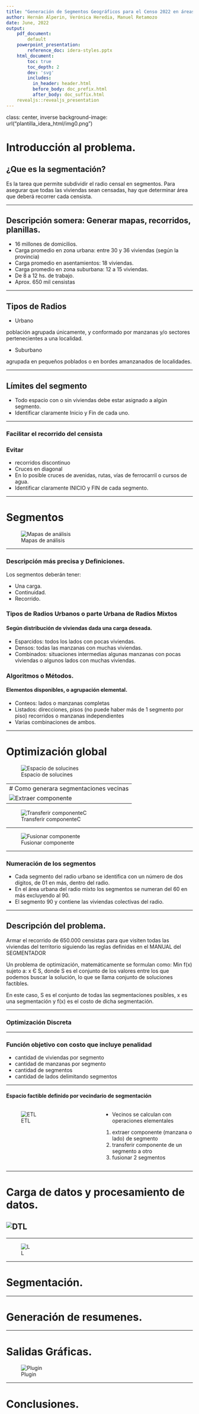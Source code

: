```yaml
---
title: "Generación de Segmentos Geográficos para el Censo 2022 en áreas urbanas y suburbanas"
author: Hernán Alperin, Verónica Heredia, Manuel Retamozo
date: June, 2022
output: 
    pdf_document:
        default
    powerpoint_presentation:
        reference_doc: idera-styles.pptx
    html_document:
        toc: true
        toc_depth: 2
        dev: 'svg'
        includes:
          in_header: header.html
          before_body: doc_prefix.html
          after_body: doc_suffix.html
    revealjs::revealjs_presentation
---
```


class: center, inverse background-image: url("plantilla_idera_html/img0.png")

# Introducción al problema.

## ¿Que es la segmentación?

Es la tarea que permite subdividir el radio censal en segmentos. 
Para asegurar que todas las viviendas sean censadas, hay que determinar área que deberá recorrer cada censista.


------------------------------------------------------------------------

## Descripción somera: Generar mapas, recorridos, planillas.

-   16 millones de domicilios.
-   Carga promedio en zona urbana: entre 30 y 36 viviendas (según la provincia)
-   Carga promedio en asentamientos: 18 viviendas.
-   Carga promedio en zona suburbana: 12 a 15 viviendas.
-   De 8 a 12 hs. de trabajo.
-   Aprox. 650 mil censistas

------------------------------------------------------------------------

## Tipos de Radios

-   Urbano

población agrupada únicamente, y conformado por manzanas y/o sectores pertenecientes a una localidad.

-   Suburbano

agrupada en pequeños poblados o en bordes amanzanados de localidades.

------------------------------------------------------------------------

## Límites del segmento

-   Todo espacio con o sin viviendas debe estar asignado a algún segmento.
-   Identificar claramente Inicio y Fin de cada uno.

------------------------------------------------------------------------

### Facilitar el recorrido del censista

### Evitar

-   recorridos discontinuo
-   Cruces en diagonal
-   En lo posible cruces de avenidas, rutas, vías de ferrocarril o cursos de agua.
-   Identificar claramente INICIO y FIN de cada segmento.

------------------------------------------------------------------------

# Segmentos

![Mapas de análisis](imagenes/mapa.png)

------------------------------------------------------------------------

### Descripción más precisa y Definiciones.

Los segmentos deberán tener:

-   Una carga.
-   Continuidad.
-   Recorrido.

### Tipos de Radios Urbanos o parte Urbana de Radios Mixtos

#### Según distribución de viviendas dada una carga deseada.

-   Esparcidos: todos los lados con pocas viviendas.
-   Densos: todas las manzanas con muchas viviendas.
-   Combinados: situaciones intermedias algunas manzanas con pocas viviendas o algunos lados con muchas viviendas.

### Algoritmos o Métodos.

#### Elementos disponibles, o agrupación elemental.

-   Conteos: lados o manzanas completas
-   Listados: direcciones, pisos (no puede haber más de 1 segmento por piso) recorridos o manzanas independientes
-   Varias combinaciones de ambos.

------------------------------------------------------------------------

# Optimización global

![Espacio de solucines](imagenes/optimizacion_global.png)

------------------------------------------------------------------------
# Como generara segmentaciones vecinas

![Extraer componente](imagenes/extraer.png)

------------------------------------------------------------------------

![Transferir componenteC](imagenes/transferir.png)

------------------------------------------------------------------------

![Fusionar componente](imagenes/fusionar.png)

------------------------------------------------------------------------

### Numeración de los segmentos

-   Cada segmento del radio urbano se identifica con un número de dos dígitos, de 01 en más, dentro del radio.
-   En el área urbana del radio mixto los segmentos se numeran del 60 en más excluyendo al 90.
-   El segmento 90 y contiene las viviendas colectivas del radio.

------------------------------------------------------------------------

## Descripción del problema.

Armar el recorrido de 650.000 censistas para que visiten todas las viviendas del territorio siguiendo las reglas definidas en el MANUAL del SEGMENTADOR

Un problema de optimización, matemáticamente se formulan como: Min f(x) sujeto a: x Є S, donde S es el conjunto de los valores entre los que podemos buscar la solución, lo que se llama conjunto de soluciones factibles. 

En este caso, S es el conjunto de todas las segmentaciones posibles, x es una segmentación y f(x) es el costo de dicha segmentación.

------------------------------------------------------------------------

### Optimización Discreta

------------------------------------------------------------------------

### Función objetivo con costo que incluye penalidad

-   cantidad de viviendas por segmento
-   cantidad de manzanas por segmento
-   cantidad de segmentos
-   cantidad de lados delimitando segmentos

------------------------------------------------------------------------

#### Espacio factible definido por vecindario de segmentación

::: columns
::: {.column width="50%"}
![ETL](imagenes/ETL.png)
:::

::: {.column width="50%"}
-   Vecinos se calculan con operaciones elementales

1.  extraer componente (manzana o lado) de segmento
2.  transferir componente de un segmento a otro
3.  fusionar 2 segmentos
:::
:::

------------------------------------------------------------------------

# Carga de datos y procesamiento de datos.

## ![DTL](imagenes/DTL.png)

------------------------------------------------------------------------

![L](imagenes/amigos.png)

------------------------------------------------------------------------

# Segmentación.

------------------------------------------------------------------------

# Generación de resumenes.

------------------------------------------------------------------------

# Salidas Gráficas.

![Plugin](imagenes/plugin.png)

------------------------------------------------------------------------

# Conclusiones.
